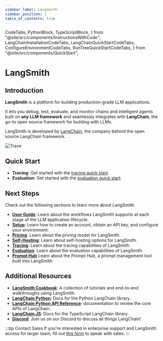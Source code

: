 ```yaml
---
sidebar_label: LangSmith
sidebar_position: 1
table_of_contents: true
---
```


  CodeTabs,
  PythonBlock,
  TypeScriptBlock,
} from "@site/src/components/InstructionsWithCode";
  LangChainInstallationCodeTabs,
  LangChainQuickStartCodeTabs,
  ConfigureEnvironmentCodeTabs,
  RunTreeQuickStartCodeTabs,
} from "@site/src/components/QuickStart";

# LangSmith

## Introduction

**LangSmith** is a platform for building production-grade LLM applications.

It lets you debug, test, evaluate, and monitor chains and intelligent agents built on **any LLM framework** and seamlessly integrates with **LangChain**, the go-to open source framework for building with LLMs.

LangSmith is developed by [LangChain](https://www.langchain.com), the company behind the open source LangChain framework.

![Trace](static/rendered_trace.png)

## Quick Start
- **Tracing**: Get started with the [tracing quick start](/tracing/quick_start).
- **Evaluation**: Get started with the [evaluation quick start](/evaluation/quickstart).

## Next Steps
Check out the following sections to learn more about LangSmith:

- **[User Guide](/user_guide)**: Learn about the workflows LangSmith supports at each stage of the LLM application lifecycle.
- **[Setup](/setup)**: Learn how to create an account, obtain an API key, and configure your environment.
- **[Pricing](/pricing)**: Learn about the pricing model for LangSmith.
- **[Self-Hosting](/category/self-hosting)**: Learn about self-hosting options for LangSmith.
- **[Tracing](/tracing)**: Learn about the tracing capabilities of LangSmith.
- **[Evaluation](/evaluation)**: Learn about the evaluation capabilities of LangSmith.
- **[Prompt Hub](/category/prompt-hub)** Learn about the Prompt Hub, a prompt management tool built into LangSmith.

## Additional Resources

- **[LangSmith Cookbook](https://github.com/langchain-ai/langsmith-cookbook/tree/main)**: A collection of tutorials and end-to-end walkthroughs using LangSmith.
- **[LangChain Python](https://python.langchain.com/)**: Docs for the Python LangChain library.
- **[LangChain Python API Reference](https://api.python.langchain.com/)**: documentation to review the core APIs of LangChain.
- **[LangChain JS](https://js.langchain.com/docs/)**: Docs for the TypeScript LangChain library
- **[Discord](https://discord.gg/6adMQxSpJS)**: Join us on our Discord to discuss all things LangChain!

:::tip Contact Sales
If you're interested in enterprise support and LangSmith access for larger team, fill out [this form](https://airtable.com/appwQzlErAS2qiP0L/shrGtGaVBVAz7NcV2) to speak with sales.
:::
